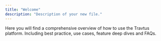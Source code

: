 ```yaml
---
title: "Welcome"
description: "Description of your new file."
---
```


Here you will find a comprehensive overview of how to use the Travtus platform. Including best practice, use cases, feature deep dives and FAQs.